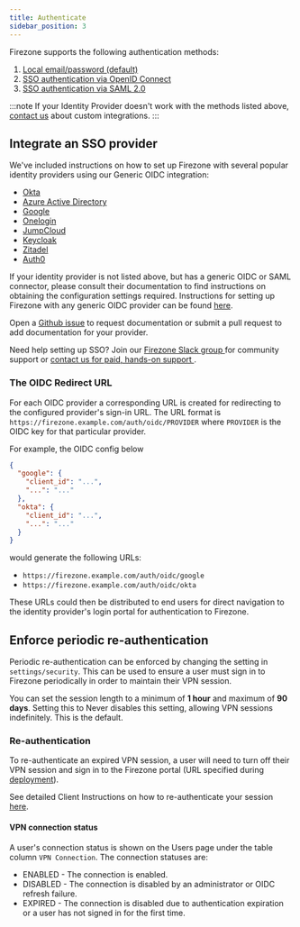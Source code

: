 ```yaml
---
title: Authenticate
sidebar_position: 3
---
```


Firezone supports the following authentication methods:

1. [Local email/password (default)](local-auth)
1. [SSO authentication via OpenID Connect](oidc)
1. [SSO authentication via SAML 2.0](saml)

:::note
If your Identity Provider doesn't work with the methods listed above,
[contact us](https://www.firezone.dev/contact/sales) about custom integrations.
:::

## Integrate an SSO provider

We've included instructions on how to set up Firezone with several popular
identity providers using our Generic OIDC integration:

* [Okta](oidc/okta)
* [Azure Active Directory](oidc/azuread)
* [Google](oidc/google)
* [Onelogin](oidc/onelogin)
* [JumpCloud](saml/jumpcloud)
* [Keycloak](oidc/keycloak)
* [Zitadel](oidc/zitadel)
* [Auth0](oidc/auth0)

If your identity provider is not listed above, but has a generic OIDC or SAML
connector, please consult their documentation to find instructions on obtaining
the configuration settings required. Instructions for setting up Firezone with any
generic OIDC provider can be found [here](oidc).

Open a [Github issue](https://github.com/firezone/firezone/issues)
to request documentation or submit a pull request to add documentation for your
provider.

Need help setting up SSO? Join our [Firezone Slack group
](https://www.firezone.dev/slack) for community support or
[contact us for paid, hands-on support
](https://www.firezone.dev/contact/sales).

### The OIDC Redirect URL

For each OIDC provider a corresponding URL is created for redirecting to
the configured provider's sign-in URL. The URL format is `https://firezone.example.com/auth/oidc/PROVIDER`
where `PROVIDER` is the OIDC key for that particular provider.

For example, the OIDC config below

```json
{
  "google": {
    "client_id": "...",
    "...": "..."
  },
  "okta": {
    "client_id": "...",
    "...": "..."
  }
}
```

would generate the following URLs:

* `https://firezone.example.com/auth/oidc/google`
* `https://firezone.example.com/auth/oidc/okta`

These URLs could then be distributed to end users for direct navigation to
the identity provider's login portal for authentication to Firezone.

## Enforce periodic re-authentication

Periodic re-authentication can be enforced by changing the setting in
`settings/security`. This can be used to ensure a user must sign in to Firezone
periodically in order to maintain their VPN session.

You can set the session length to a minimum of **1 hour** and maximum of **90 days**.
Setting this to Never disables this setting, allowing VPN sessions indefinitely.
This is the default.

### Re-authentication

To re-authenticate an expired VPN session, a user will need to turn off their
VPN session and sign in to the Firezone portal (URL specified during
[deployment](../deploy#prepare-to-deploy)).

See detailed Client Instructions on how to re-authenticate your session
[here](../user-guides/client-instructions).

#### VPN connection status

A user's connection status is shown on the Users page under the table column
`VPN Connection`. The connection statuses are:

* ENABLED - The connection is enabled.
* DISABLED - The connection is disabled by an administrator or OIDC refresh failure.
* EXPIRED - The connection is disabled due to authentication expiration or a user
has not signed in for the first time.

